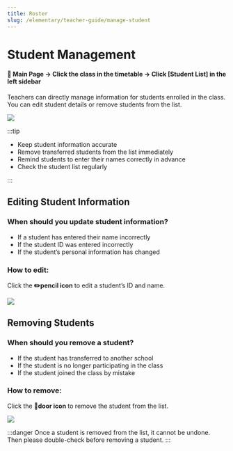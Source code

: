 ```yaml
---
title: Roster
slug: /elementary/teacher-guide/manage-student
---
```



# Student Management

#### 📍 Main Page → Click the class in the timetable → Click [Student List] in the left sidebar

Teachers can directly manage information for students enrolled in the class. You can edit student details or remove students from the list.

<Image src="/img/en/elementary/teacher/08-01.jpg" size="lg" />

:::tip

- Keep student information accurate
- Remove transferred students from the list immediately
- Remind students to enter their names correctly in advance
- Check the student list regularly

:::

## Editing Student Information

### When should you update student information?

- If a student has entered their name incorrectly
- If the student ID was entered incorrectly
- If the student’s personal information has changed

### How to edit:

Click the **✏️pencil icon** to edit a student’s ID and name.

<Image src="/img/en/elementary/teacher/08-02.jpg" size="lg" />

## Removing Students

### When should you remove a student?

- If the student has transferred to another school
- If the student is no longer participating in the class
- If the student joined the class by mistake

### How to remove:

Click the **🚪door icon** to remove the student from the list.

<Image src="/img/en/elementary/teacher/08-03.jpg" size="lg" />

:::danger
Once a student is removed from the list, it cannot be undone. Then please double-check before removing a student.
:::
